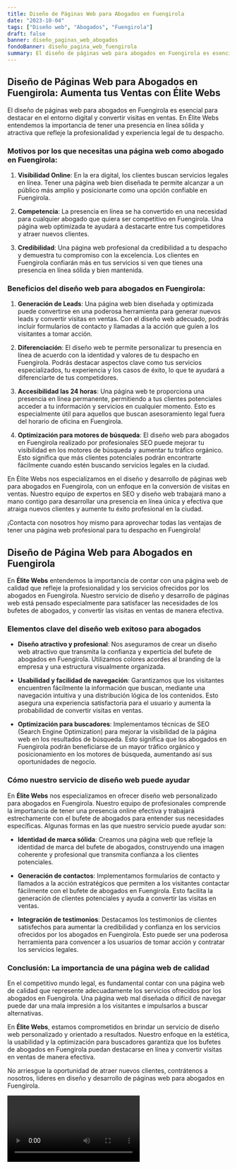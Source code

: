 ```yaml
---
title: Diseño de Páginas Web para Abogados en Fuengirola
date: "2023-10-04"
tags: ["Diseño web", "Abogados", "Fuengirola"]
draft: false
banner: diseño_paginas_web_abogados
fondoBanner: diseño_pagina_web_fuengirola
summary: El diseño de páginas web para abogados en Fuengirola es esencial para destacar en el entorno digital y convertir visitas en ventas. En Élite Webs entendemos la importancia de tener una presencia en línea sólida y atractiva que refleje la profesionalidad y experiencia legal de tu despacho.
---
```



## Diseño de Páginas Web para Abogados en Fuengirola: Aumenta tus Ventas con Élite Webs

El diseño de páginas web para abogados en Fuengirola es esencial para destacar en el entorno digital y convertir visitas en ventas. En Élite Webs entendemos la importancia de tener una presencia en línea sólida y atractiva que refleje la profesionalidad y experiencia legal de tu despacho.

### Motivos por los que necesitas una página web como abogado en Fuengirola:

1. **Visibilidad Online**: En la era digital, los clientes buscan servicios legales en línea. Tener una página web bien diseñada te permite alcanzar a un público más amplio y posicionarte como una opción confiable en Fuengirola.

2. **Competencia**: La presencia en línea se ha convertido en una necesidad para cualquier abogado que quiera ser competitivo en Fuengirola. Una página web optimizada te ayudará a destacarte entre tus competidores y atraer nuevos clientes.

3. **Credibilidad**: Una página web profesional da credibilidad a tu despacho y demuestra tu compromiso con la excelencia. Los clientes en Fuengirola confiarán más en tus servicios si ven que tienes una presencia en línea sólida y bien mantenida.

### Beneficios del diseño web para abogados en Fuengirola:

1. **Generación de Leads**: Una página web bien diseñada y optimizada puede convertirse en una poderosa herramienta para generar nuevos leads y convertir visitas en ventas. Con el diseño web adecuado, podrás incluir formularios de contacto y llamadas a la acción que guíen a los visitantes a tomar acción.

2. **Diferenciación**: El diseño web te permite personalizar tu presencia en línea de acuerdo con la identidad y valores de tu despacho en Fuengirola. Podrás destacar aspectos clave como tus servicios especializados, tu experiencia y los casos de éxito, lo que te ayudará a diferenciarte de tus competidores.

3. **Accesibilidad las 24 horas**: Una página web te proporciona una presencia en línea permanente, permitiendo a tus clientes potenciales acceder a tu información y servicios en cualquier momento. Esto es especialmente útil para aquellos que buscan asesoramiento legal fuera del horario de oficina en Fuengirola.

4. **Optimización para motores de búsqueda**: El diseño web para abogados en Fuengirola realizado por profesionales SEO puede mejorar tu visibilidad en los motores de búsqueda y aumentar tu tráfico orgánico. Esto significa que más clientes potenciales podrán encontrarte fácilmente cuando estén buscando servicios legales en la ciudad.

En Élite Webs nos especializamos en el diseño y desarrollo de páginas web para abogados en Fuengirola, con un enfoque en la conversión de visitas en ventas. Nuestro equipo de expertos en SEO y diseño web trabajará mano a mano contigo para desarrollar una presencia en línea única y efectiva que atraiga nuevos clientes y aumente tu éxito profesional en la ciudad.

¡Contacta con nosotros hoy mismo para aprovechar todas las ventajas de tener una página web profesional para tu despacho en Fuengirola!

<GifSeo />

<Cta />

## Diseño de Página Web para Abogados en Fuengirola

En **Élite Webs** entendemos la importancia de contar con una página web de calidad que refleje la profesionalidad y los servicios ofrecidos por los abogados en Fuengirola. Nuestro servicio de diseño y desarrollo de páginas web está pensado especialmente para satisfacer las necesidades de los bufetes de abogados, y convertir las visitas en ventas de manera efectiva.

### Elementos clave del diseño web exitoso para abogados

- **Diseño atractivo y profesional**: Nos aseguramos de crear un diseño web atractivo que transmita la confianza y experticia del bufete de abogados en Fuengirola. Utilizamos colores acordes al branding de la empresa y una estructura visualmente organizada.

- **Usabilidad y facilidad de navegación**: Garantizamos que los visitantes encuentren fácilmente la información que buscan, mediante una navegación intuitiva y una distribución lógica de los contenidos. Esto asegura una experiencia satisfactoria para el usuario y aumenta la probabilidad de convertir visitas en ventas.

- **Optimización para buscadores**: Implementamos técnicas de SEO (Search Engine Optimization) para mejorar la visibilidad de la página web en los resultados de búsqueda. Esto significa que los abogados en Fuengirola podrán beneficiarse de un mayor tráfico orgánico y posicionamiento en los motores de búsqueda, aumentando así sus oportunidades de negocio.

### Cómo nuestro servicio de diseño web puede ayudar

En **Élite Webs** nos especializamos en ofrecer diseño web personalizado para abogados en Fuengirola. Nuestro equipo de profesionales comprende la importancia de tener una presencia online efectiva y trabajará estrechamente con el bufete de abogados para entender sus necesidades específicas. Algunas formas en las que nuestro servicio puede ayudar son:

- **Identidad de marca sólida**: Creamos una página web que refleje la identidad de marca del bufete de abogados, construyendo una imagen coherente y profesional que transmita confianza a los clientes potenciales.

- **Generación de contactos**: Implementamos formularios de contacto y llamados a la acción estratégicos que permiten a los visitantes contactar fácilmente con el bufete de abogados en Fuengirola. Esto facilita la generación de clientes potenciales y ayuda a convertir las visitas en ventas.

- **Integración de testimonios**: Destacamos los testimonios de clientes satisfechos para aumentar la credibilidad y confianza en los servicios ofrecidos por los abogados en Fuengirola. Esto puede ser una poderosa herramienta para convencer a los usuarios de tomar acción y contratar los servicios legales.

### Conclusión: La importancia de una página web de calidad

En el competitivo mundo legal, es fundamental contar con una página web de calidad que represente adecuadamente los servicios ofrecidos por los abogados en Fuengirola. Una página web mal diseñada o difícil de navegar puede dar una mala impresión a los visitantes e impulsarlos a buscar alternativas.

En **Élite Webs**, estamos comprometidos en brindar un servicio de diseño web personalizado y orientado a resultados. Nuestro enfoque en la estética, la usabilidad y la optimización para buscadores garantiza que los bufetes de abogados en Fuengirola puedan destacarse en línea y convertir visitas en ventas de manera efectiva.

No arriesgue la oportunidad de atraer nuevos clientes, contrátenos a nosotros, líderes en diseño y desarrollo de páginas web para abogados en Fuengirola.

<Video />

<CtaBot job="Abogados" city="Fuengirola" />

<Gmaps query="Fuengirola+españa+maps" />

